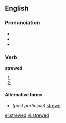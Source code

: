 ==English==

===Pronunciation===
*{{IPA|/stru:d/}}
*{{audio|en-us-strewed.ogg|Audio (US)}}
*{{audio|en-uk-Strewed.ogg|Audio (UK)}}

===Verb===
'''strewed'''

# {{simple past of|strew}}
# {{past participle of|strew}}

====Alternative forms====
* ''(past participle)'' [[strewn]]

[[el:strewed]]
[[vi:strewed]]
